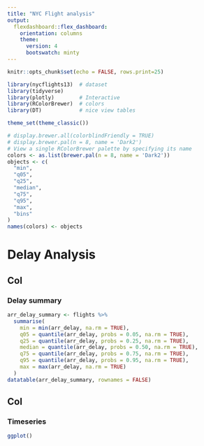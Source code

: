 ```yaml
---
title: "NYC Flight analysis"
output:
  flexdashboard::flex_dashboard:
    orientation: columns
    theme: 
      version: 4
      bootswatch: minty
---
```


```r
knitr::opts_chunk$set(echo = FALSE, rows.print=25)

library(nycflights13)  # dataset
library(tidyverse)
library(plotly)        # Interactive 
library(RColorBrewer)  # colors
library(DT)            # nice view tables

theme_set(theme_classic())

# display.brewer.all(colorblindFriendly = TRUE)
# display.brewer.pal(n = 8, name = 'Dark2')
# View a single RColorBrewer palette by specifying its name
colors <- as.list(brewer.pal(n = 8, name = 'Dark2'))
objects <- c(
  "min",
  "q05",
  "q25",
  "median",
  "q75",
  "q95",
  "max",
  "bins"
)
names(colors) <- objects
```



# Delay Analysis

## Col {.tabset .tabset-fade}
   
### Delay summary

```r
arr_delay_summary <- flights %>% 
  summarise(
    min = min(arr_delay, na.rm = TRUE),
    q05 = quantile(arr_delay, probs = 0.05, na.rm = TRUE),
    q25 = quantile(arr_delay, probs = 0.25, na.rm = TRUE),
    median = quantile(arr_delay, probs = 0.50, na.rm = TRUE),
    q75 = quantile(arr_delay, probs = 0.75, na.rm = TRUE),
    q95 = quantile(arr_delay, probs = 0.95, na.rm = TRUE),
    max = max(arr_delay, na.rm = TRUE)
  )
datatable(arr_delay_summary, rownames = FALSE)
```

## Col {.tabset .tabset-fade}



### Timeseries


```r
ggplot()
```




